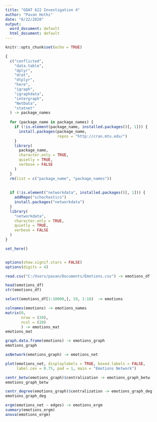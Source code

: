 ```yaml
---
title: "GDAT 622 Investigation 4"
author: "Pavan Hothi"
date: "6/22/2020"
output:
  word_document: default
  html_document: default
---
```


```r
knitr::opts_chunk$set(echo = TRUE)

{
  c("conflicted",   
    "data.table",    
    "dplyr",         
    "drat",          
    "dtplyr",       
    "here",
    "igraph",       
    "igraphdata",    
    "intergraph",    
    "NetData",      
    "statnet"        
  ) -> package_names
  
  for (package_name in package_names) {
    if (!is.element(package_name, installed.packages()[, 1])) {
      install.packages(package_name,
                       repos = "http://cran.mtu.edu/")
    }
    library(
      package_name,
      character.only = TRUE,
      quietly = TRUE,
      verbose = FALSE
    )
  }
  rm(list = c("package_name", "package_names"))
  
  
  if (!is.element("networkdata", installed.packages()[, 1])) {
    addRepo("schochastics")
    install.packages("networkdata")
  }
  library(
    "networkdata",
    character.only = TRUE,
    quietly = TRUE,
    verbose = FALSE
  )
}

set_here()


options(show.signif.stars = FALSE)
options(digits = 4)
```



```r
read.csv("C:/Users/pavan/Documents/Emotions.csv") -> emotions_df

```



```r
head(emotions_df)
str(emotions_df)

select(emotions_df[1:10000,], 19, 1:18)  -> emotions

```



```r
colnames(emotions) -> emotions_names
matrix(0,
       nrow = (20),
       ncol = (20)
       ) -> emotions_mat
emotions_mat


```



```r

graph.data.frame(emotions) -> emotions_graph
emotions_graph


```



```r
asNetwork(emotions_graph) -> emotions_net

plot(emotions_net, displaylabels = TRUE, boxed.labels = FALSE,
     label.cex = 0.75, pad = 1, main = "Emotions Network")

```



```r
centr_betw(emotions_graph)$centralization -> emotions_graph_betw
emotions_graph_betw

centr_degree(emotions_graph)$centralization -> emotions_graph_deg
emotions_graph_deg
```



```r
ergm(emotions_net ~ edges) -> emotions_ergm
summary(emotions_ergm)
anova(emotions_ergm)

```


